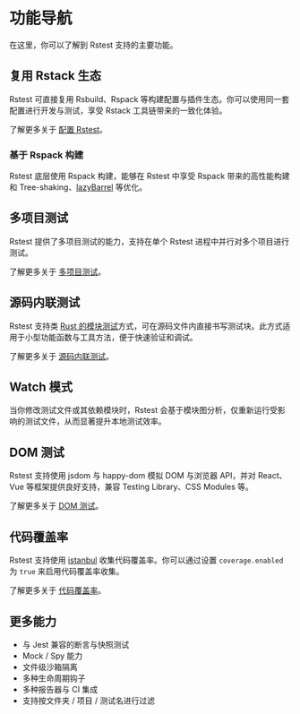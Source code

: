 # 功能导航

在这里，你可以了解到 Rstest 支持的主要功能。

## 复用 Rstack 生态

Rstest 可直接复用 Rsbuild、Rspack 等构建配置与插件生态。你可以使用同一套配置进行开发与测试，享受 Rstack 工具链带来的一致化体验。

了解更多关于 [配置 Rstest](/guide/basic/configure-rstest)。

### 基于 Rspack 构建

Rstest 底层使用 Rspack 构建，能够在 Rstest 中享受 Rspack 带来的高性能构建和 Tree-shaking、[lazyBarrel](https://rspack.rs/zh/config/experiments#experimentslazybarrel) 等优化。

## 多项目测试

Rstest 提供了多项目测试的能力，支持在单个 Rstest 进程中并行对多个项目进行测试。

了解更多关于 [多项目测试](/config/test/projects)。

## 源码内联测试

Rstest 支持类 [Rust 的模块测试](https://doc.rust-lang.org/book/ch11-03-test-organization.html#the-tests-module-and-cfgtest)方式，可在源码文件内直接书写测试块。此方式适用于小型功能函数与工具方法，便于快速验证和调试。

了解更多关于 [源码内联测试](/config/test/includeSource)。

## Watch 模式

当你修改测试文件或其依赖模块时，Rstest 会基于模块图分析，仅重新运行受影响的测试文件，从而显著提升本地测试效率。

## DOM 测试

Rstest 支持使用 jsdom 与 happy-dom 模拟 DOM 与浏览器 API，并对 React、Vue 等框架提供良好支持，兼容 Testing Library、CSS Modules 等。

了解更多关于 [DOM 测试](/config/test/testEnvironment#dom-测试)。

## 代码覆盖率

Rstest 支持使用 [istanbul](https://istanbul.js.org/) 收集代码覆盖率。你可以通过设置 `coverage.enabled` 为 `true` 来启用代码覆盖率收集。

了解更多关于 [代码覆盖率](/config/test/coverage)。

## 更多能力

- 与 Jest 兼容的断言与快照测试
- Mock / Spy 能力
- 文件级沙箱隔离
- 多种生命周期钩子
- 多种报告器与 CI 集成
- 支持按文件夹 / 项目 / 测试名进行过滤
